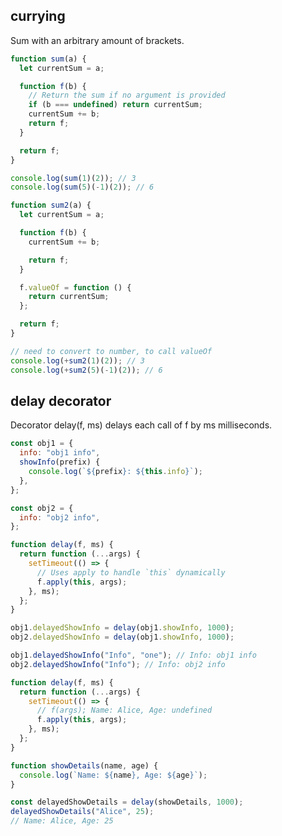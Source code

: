 
## currying

Sum with an arbitrary amount of brackets.

```js
function sum(a) {
  let currentSum = a;

  function f(b) {
    // Return the sum if no argument is provided
    if (b === undefined) return currentSum;
    currentSum += b;
    return f;
  }

  return f;
}

console.log(sum(1)(2)); // 3
console.log(sum(5)(-1)(2)); // 6

function sum2(a) {
  let currentSum = a;

  function f(b) {
    currentSum += b;

    return f;
  }

  f.valueOf = function () {
    return currentSum;
  };

  return f;
}

// need to convert to number, to call valueOf
console.log(+sum2(1)(2)); // 3
console.log(+sum2(5)(-1)(2)); // 6
```

## delay decorator

Decorator delay(f, ms) delays each call of f by ms milliseconds.

```js
const obj1 = {
  info: "obj1 info",
  showInfo(prefix) {
    console.log(`${prefix}: ${this.info}`);
  },
};

const obj2 = {
  info: "obj2 info",
};

function delay(f, ms) {
  return function (...args) {
    setTimeout(() => {
      // Uses apply to handle `this` dynamically
      f.apply(this, args);
    }, ms);
  };
}

obj1.delayedShowInfo = delay(obj1.showInfo, 1000);
obj2.delayedShowInfo = delay(obj1.showInfo, 1000);

obj1.delayedShowInfo("Info", "one"); // Info: obj1 info
obj2.delayedShowInfo("Info"); // Info: obj2 info
```

```js
function delay(f, ms) {
  return function (...args) {
    setTimeout(() => {
      // f(args); Name: Alice, Age: undefined
      f.apply(this, args);
    }, ms);
  };
}

function showDetails(name, age) {
  console.log(`Name: ${name}, Age: ${age}`);
}

const delayedShowDetails = delay(showDetails, 1000);
delayedShowDetails("Alice", 25);
// Name: Alice, Age: 25
```

